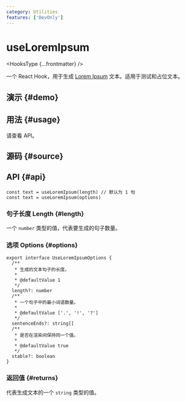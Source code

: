```yaml
---
category: Utilities
features: ['DevOnly']
---
```


# useLoremIpsum


<HooksType {...frontmatter} />

一个 React Hook，用于生成 [Lorem Ipsum](https://www.lipsum.com/) 文本。适用于测试和占位文本。

## 演示 \{#demo}


<App />

## 用法 \{#usage}

请查看 API。

## 源码 \{#source}


<Source />

## API \{#api}

```tsx
const text = useLoremIpsum(length) // 默认为 1 句
const text = useLoremIpsum(options)
```

### 句子长度 Length \{#length}

一个 `number` 类型的值，代表要生成的句子数量。

### 选项 Options \{#options}

```tsx
export interface UseLoremIpsumOptions {
  /**
   * 生成的文本句子的长度。
   *
   * @defaultValue 1
   */
  length?: number
  /**
   * 一个句子中的最小词语数量。
   *
   * @defaultValue ['.', '!', '?']
   */
  sentenceEnds?: string[]
  /**
   * 是否在渲染间保持同一个值。
   *
   * @defaultValue true
   */
  stable?: boolean
}
```

### 返回值 \{#returns}

代表生成文本的一个 `string` 类型的值。
